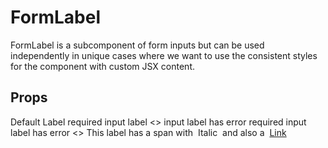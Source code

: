 
<Meta
  title="Components/Form Inputs/Subcomponents/FormLabel"
  component={FormLabel}
/>

# FormLabel

FormLabel is a subcomponent of form inputs but can be used independently in unique cases
where we want to use the consistent styles for the component with custom JSX content.

## Props

<ArgsTable of={FormLabel} />

<Canvas>
  <Story name="Default">
    <FormLabel>Default Label</FormLabel>
  </Story>
</Canvas>

<Canvas>
  <Story name="Required">
    <FormLabel inputId="name" isFieldRequired>required input label</FormLabel>
  </Story>
</Canvas>

<Canvas>
  <Story name="Error States">
    <>
    <FormLabel inputId="name" hasError>input label has error</FormLabel>
    <FormLabel inputId="name" hasError isFieldRequired>required input label has error</FormLabel>
    </>
  </Story>
</Canvas>

<Canvas>
  <Story name="More than just text">
    <>
    <FormLabel inputId="name">
      This label has a span with
      <span style={{ fontStyle: 'italic' }}>&nbsp;Italic&nbsp;</span>
      and also a&nbsp;
      <a href="https://palmetto.com" target="_blank">Link</a>
    </FormLabel>
    </>
  </Story>
</Canvas>